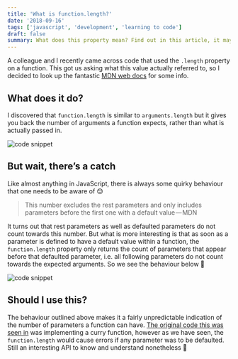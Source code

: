 ```yaml
---
title: 'What is function.length?'
date: '2018-09-16'
tags: ['javascript', 'development', 'learning to code']
draft: false
summary: What does this property mean? Find out in this article, it may not be what you think
---
```



A colleague and I recently came across code that used the `.length` property on a function.
This got us asking what this value actually referred to, so I decided to look up the fantastic
[MDN web docs](https://medium.com/r/?url=https%3A%2F%2Fdeveloper.mozilla.org%2Fen-US%2F) for some info.

## What does it do?

I discovered that `function.length` is similar to `arguments.length` but it gives you back the number of arguments a
function expects, rather than what is actually passed in.

<img alt="code snippet" src="/static/images/code_1.png" />

## But wait, there’s a catch

Like almost anything in JavaScript, there is always some quirky behaviour that one needs to be aware of 😓

> This number excludes the rest parameters and only includes parameters before the first one with a default value — MDN

It turns out that rest parameters as well as defaulted parameters do not count towards this number.
But what is more interesting is that as soon as a parameter is defined to have a default value within a function,
the `function.length` property only returns the count of parameters that appear before that defaulted parameter,
i.e. all following parameters do not count towards the expected arguments. So we see the behaviour below 🤯

<img alt="code snippet" src="/static/images/code_2.png" />

## Should I use this?

The behaviour outlined above makes it a fairly unpredictable indication of the number of parameters a function can have.
[The original code this was seen in](https://twitter.com/FlavioCorpa/status/1041994408038735872) was implementing a curry function,
however as we have seen, the `function.length` would cause errors if any parameter was to be defaulted. Still an interesting API to know and understand nonetheless 🙂